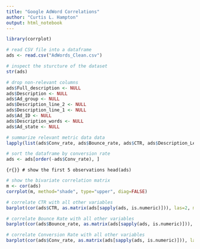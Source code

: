 ```yaml
---
title: "Google AdWord Correlations"
author: "Curtis L. Hampton"
output: html_notebook
---
```


```r
library(corrplot)
```

```r
# read CSV file into a dataframe
ads <- read.csv("AdWords_Clean.csv")
```

```r
# inspect the sturcture of the dataset
str(ads)
```

```r
# drop non-relevant columns
ads$Full_description <- NULL
ads$Description <- NULL
ads$Ad_group <- NULL
ads$Description_line_2 <- NULL
ads$Description_line_1 <- NULL
ads$Ad_ID <- NULL
ads$Description_words <- NULL
ads$Ad_state <- NULL
```

```r
# summarize relevant metric data data
lapply(list(ads$Conv_rate, ads$Bounce_rate, ads$CTR, ads$Description_Length), FUN=summary)
```

```r
# sort the dataframe by conversion rate
ads <- ads[order(-ads$Conv_rate), ]
```

```{r{}}
# show the first 5 observations
head(ads)
```

```r
# show the bivariate correlation matrix
m <- cor(ads)
corrplot(m, method="shade", type="upper", diag=FALSE)
```

```r
# correlate CTR with all other variables
barplot(cor(ads$CTR, as.matrix(ads[sapply(ads, is.numeric)])), las=2, main="Click Through Rate (CTR) Correlations")
```

```r
# correlate Bounce Rate with all other variables
barplot(cor(ads$Bounce_rate, as.matrix(ads[sapply(ads, is.numeric)])), las=2, main="Bounce Rate Correlations")
```

```r
# correlate Conversion Rate with all other variables
barplot(cor(ads$Conv_rate, as.matrix(ads[sapply(ads, is.numeric)])), las=2, main="Conversion Rate Correlations")
```